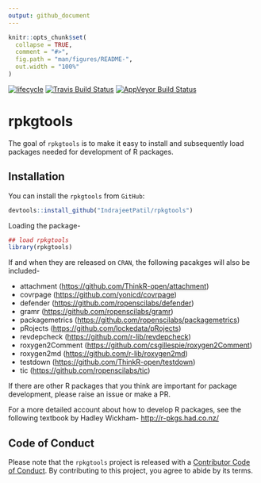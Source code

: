 ```yaml
---
output: github_document
---
```


<!-- README.md is generated from README.Rmd. Please edit that file -->

```r
knitr::opts_chunk$set(
  collapse = TRUE,
  comment = "#>",
  fig.path = "man/figures/README-",
  out.width = "100%"
)
```

[![lifecycle](https://img.shields.io/badge/lifecycle-experimental-orange.svg)](https://www.tidyverse.org/lifecycle/#experimental)
[![Travis Build Status](https://travis-ci.org/IndrajeetPatil/rpkgtools.svg?branch=master)](https://travis-ci.org/IndrajeetPatil/rpkgtools)
[![AppVeyor Build Status](https://ci.appveyor.com/api/projects/status/github/IndrajeetPatil/rpkgtools?branch=master&svg=true)](https://ci.appveyor.com/project/IndrajeetPatil/rpkgtools)


# rpkgtools

The goal of `rpkgtools` is to make it easy to install and subsequently load
packages needed for development of R packages.

## Installation

You can install the `rpkgtools` from `GitHub`:

```r
devtools::install_github("IndrajeetPatil/rpkgtools")
```

Loading the package-
```r
## load rpkgtools
library(rpkgtools)
```

If and when they are released on `CRAN`, the following pacakges will also be
included-

  - attachment (<https://github.com/ThinkR-open/attachment>)
  - covrpage (<https://github.com/yonicd/covrpage>)
  - defender (<https://github.com/ropenscilabs/defender>)
  - gramr (<https://github.com/ropenscilabs/gramr>)
  - packagemetrics (<https://github.com/ropenscilabs/packagemetrics>)
  - pRojects (<https://github.com/lockedata/pRojects>)
  - revdepcheck (<https://github.com/r-lib/revdepcheck>)
  - roxygen2Comment (<https://github.com/csgillespie/roxygen2Comment>)
  - roxygen2md (<https://github.com/r-lib/roxygen2md>)
  - testdown (<https://github.com/ThinkR-open/testdown>)
  - tic (<https://github.com/ropenscilabs/tic>)

If there are other R packages that you think are important for package
development, please raise an issue or make a PR.

For a more detailed account about how to develop R packages, see the following
textbook by Hadley Wickham- <http://r-pkgs.had.co.nz/>

## Code of Conduct

Please note that the `rpkgtools` project is released with a
[Contributor Code of Conduct](CODE_OF_CONDUCT.md). By contributing to this
project, you agree to abide by its terms.
